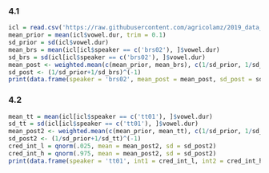 ### 4.1
```{r}
icl = read.csv('https://raw.githubusercontent.com/agricolamz/2019_data_analysis_for_linguists/master/data/students/lenasavinova/hw4_Advanced_Bayesian/hw4_caretta.csv')
mean_prior = mean(icl$vowel.dur, trim = 0.1)
sd_prior = sd(icl$vowel.dur)
mean_brs = mean(icl[icl$speaker == c('brs02'), ]$vowel.dur)
sd_brs = sd(icl[icl$speaker == c('brs02'), ]$vowel.dur)
mean_post <- weighted.mean(c(mean_prior, mean_brs), c(1/sd_prior, 1/sd_brs))
sd_post <- (1/sd_prior+1/sd_brs)^(-1)
print(data.frame(speaker = 'brs02', mean_post = mean_post, sd_post = sd_post))
```
### 4.2
```{r}
mean_tt = mean(icl[icl$speaker == c('tt01'), ]$vowel.dur)
sd_tt = sd(icl[icl$speaker == c('tt01'), ]$vowel.dur)
mean_post2 <- weighted.mean(c(mean_prior, mean_tt), c(1/sd_prior, 1/sd_tt))
sd_post2 <- (1/sd_prior+1/sd_tt)^(-1)
cred_int_l = qnorm(.025, mean = mean_post2, sd = sd_post2)
cred_int_h = qnorm(.975, mean = mean_post2, sd = sd_post2)
print(data.frame(speaker = 'tt01', int1 = cred_int_l, int2 = cred_int_h))
```
